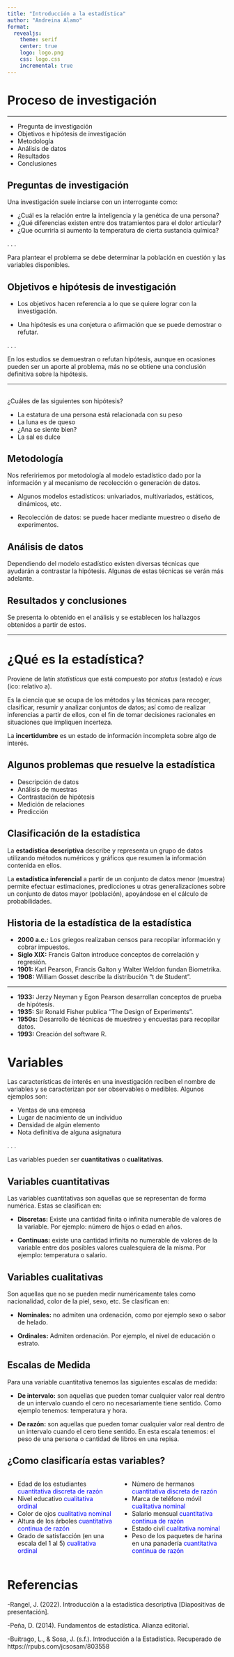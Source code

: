 ---
title: "Introducción a la estadística"
author: "Andreina Alamo"
format:
  revealjs:
    theme: serif
    center: true
    logo: logo.png
    css: logo.css
    incremental: true 
---


# Proceso de investigación{.center}

---------------------------------------

-   Pregunta de investigación
-   Objetivos e hipótesis de investigación
-   Metodología
-   Análisis de datos
-   Resultados
-   Conclusiones

## Preguntas de investigación{.center}

Una investigación suele inciarse con un interrogante como:

- ¿Cuál es la relación entre la inteligencia y la genética de una persona?
- ¿Qué diferencias existen entre dos tratamientos para el dolor articular?
- ¿Que ocurriría si aumento la temperatura de cierta sustancia química?

. . .

Para plantear el problema se debe determinar la población en cuestión y las variables disponibles.

## Objetivos e hipótesis de investigación{.center}

- Los objetivos hacen referencia a lo que se quiere lograr con la investigación.

- Una hipótesis es una conjetura o afirmación que se puede demostrar o refutar.

. . .

En los estudios se demuestran o refutan hipótesis, aunque en ocasiones pueden ser un aporte al problema, más no se obtiene una conclusión definitiva sobre la hipótesis.
 
---------------- 

## {.center}

¿Cuáles de las siguientes son hipótesis?

- La estatura de una persona está relacionada con su peso
- La luna es de queso
- ¿Ana se siente bien?
- La sal es dulce

## Metodología{.center}

Nos refeririemos por metodología al modelo estadístico dado por la información y al mecanismo de recolección o generación de datos.

- Algunos modelos estadísticos: univariados, multivariados, estáticos, dinámicos, etc.

- Recolección de datos: se puede hacer mediante muestreo o diseño de experimentos.


## Análisis de datos{.center}

Dependiendo del modelo estadístico existen diversas técnicas que ayudarán a contrastar la hipótesis. Algunas de estas técnicas se verán más adelante.

## Resultados y conclusiones{.center}

Se presenta lo obtenido en el análisis y se establecen los hallazgos obtenidos a partir de estos.

------------------------------------------------------------------------

# ¿Qué es la estadística?{.center}

Proviene de latín _statisticus_ que está compuesto por _status_ (estado) e _icus_ (ico: relativo a).

Es la ciencia que se ocupa de los métodos y las técnicas para recoger, clasificar, resumir y analizar conjuntos de datos; así como de realizar inferencias a partir de ellos, con el fin de tomar decisiones racionales en situaciones que impliquen incerteza.

La **incertidumbre** es un estado de información incompleta sobre algo de interés.

## Algunos problemas que resuelve la estadística{.center}

-   Descripción de datos
-   Análisis de muestras
-   Contrastación de hipótesis
-   Medición de relaciones
-   Predicción

## Clasificación de la estadística{.center}

La **estadística descriptiva** describe y representa un grupo de datos utilizando métodos numéricos y gráficos que resumen la información contenida en ellos.

La **estadística inferencial** a partir de un conjunto de datos menor (muestra) permite efectuar estimaciones, predicciones u otras generalizaciones sobre un conjunto de datos mayor (población), apoyándose en el cálculo de probabilidades.

## Historia de la estadística de la estadística

- **2000 a.c.:** Los griegos realizaban censos para recopilar información y cobrar impuestos.
- **Siglo XIX:** Francis Galton introduce conceptos de correlación y regresión.
- **1901:** Karl Pearson, Francis Galton y Walter Weldon fundan Biometrika.
- **1908:** William Gosset describe la distribución "t de Student".

------------

- **1933:** Jerzy Neyman y Egon Pearson desarrollan conceptos de prueba de hipótesis.
- **1935:** Sir Ronald Fisher publica "The Design of Experiments".
- **1950s:** Desarrollo de técnicas de muestreo y encuestas para recopilar datos.
- **1993:** Creación del software R.

# Variables{.center}

Las características de interés en una investigación reciben el nombre de variables y se caracterizan por ser observables o medibles. Algunos ejemplos son:

- Ventas de una empresa
- Lugar de nacimiento de un individuo
- Densidad de algún elemento
- Nota definitiva de alguna asignatura

. . .

Las variables pueden ser **cuantitativas** o **cualitativas**. 

## Variables cuantitativas{.center}

Las variables cuantitativas son aquellas que se representan de forma numérica. Estas se clasifican en:

- **Discretas:** Existe una cantidad finita o infinita numerable de valores de la variable. Por ejemplo: número de hijos o edad en años.

- **Continuas:** existe una cantidad infinita no numerable de valores de la variable entre dos posibles valores cualesquiera de la misma. Por ejemplo: temperatura o salario.

## Variables cualitativas{.center}

Son aquellas que no se pueden medir numéricamente tales como nacionalidad, color de la piel, sexo, etc. Se clasifican en:

- **Nominales:** no admiten una ordenación, como por ejemplo sexo o sabor de helado.

- **Ordinales:** Admiten ordenación. Por ejemplo, el nivel de educación o estrato.

## Escalas de Medida{.center}

Para una variable cuantitativa tenemos las siguientes escalas de medida:

- **De intervalo:** son aquellas que pueden tomar cualquier valor real dentro de un intervalo cuando el cero
no necesariamente tiene sentido. Como ejemplo tenemos: temperatura y hora.

- **De razón:** son aquellas que pueden tomar cualquier valor real dentro de un intervalo cuando el cero
tiene sentido. En esta escala tenemos: el peso de una persona o cantidad de libros en una repisa.

## ¿Como clasificaría estas variables?{.smaller}

:::: {.columns}

::: {.column width="50%"}
- Edad de los estudiantes <span style="color:blue;"> cuantitativa discreta de razón</span>
- Nivel educativo <span style="color:blue;"> cualitativa ordinal</span>
- Color de ojos<span style="color:blue;"> cualitativa nominal</span>
- Altura de los árboles<span style="color:blue;"> cuantitativa continua de razón</span>
- Grado de satisfacción (en una escala del 1 al 5) <span style="color:blue;"> cualitativa ordinal</span>
:::

::: {.column width="50%"}
- Número de hermanos <span style="color:blue;"> cuantitativa discreta de razón</span>
- Marca de teléfono móvil <span style="color:blue;"> cualitativa nominal</span>
- Salario mensual <span style="color:blue;"> cuantitativa continua de razón</span>
- Estado civil <span style="color:blue;"> cualitativa nominal</span>
- Peso de los paquetes de harina en una panadería <span style="color:blue;"> cuantitativa continua de razón</span>
:::

::::

# Referencias{.center}

-Rangel, J. (2022). Introducción a la estadística descriptiva [Diapositivas de presentación].

-Peña, D. (2014). Fundamentos de estadística. Alianza editorial.

-Buitrago, L., & Sosa, J. (s.f.). Introducción a la Estadística. Recuperado de https://rpubs.com/jcsosam/803558
